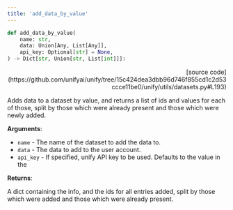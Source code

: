```yaml
---
title: 'add_data_by_value'
---
```


```python
def add_data_by_value(
    name: str,
    data: Union[Any, List[Any]],
    api_key: Optional[str] = None,
) -> Dict[str, Union[str, List[int]]]:
```

<p align="right">[source code](https://github.com/unifyai/unify/tree/15c424dea3dbb96d746f855cd1c2d53ccce11be0/unify/utils/datasets.py#L193)</p>

Adds data to a dataset by value, and returns a list of ids and values for each of
those, split by those which were already present and those which were newly added.

**Arguments**:

- `name` - The name of the dataset to add the data to.
- `data` - The data to add to the user account.
- `api_key` - If specified, unify API key to be used. Defaults to the value in the



**Returns**:

A dict containing the info, and the ids for all entries added, split by those
which were added and those which were already present.